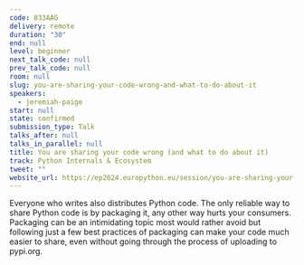 ```yaml
---
code: 833AAG
delivery: remote
duration: "30"
end: null
level: beginner
next_talk_code: null
prev_talk_code: null
room: null
slug: you-are-sharing-your-code-wrong-and-what-to-do-about-it
speakers:
  - jeremiah-paige
start: null
state: confirmed
submission_type: Talk
talks_after: null
talks_in_parallel: null
title: You are sharing your code wrong (and what to do about it)
track: Python Internals & Ecosystem
tweet: ""
website_url: https://ep2024.europython.eu/session/you-are-sharing-your-code-wrong-and-what-to-do-about-it
---
```


Everyone who writes also distributes Python code. The only reliable way to share
Python code is by packaging it, any other way hurts your consumers. Packaging
can be an intimidating topic most would rather avoid but following just a few
best practices of packaging can make your code much easier to share, even
without going through the process of uploading to pypi.org.
